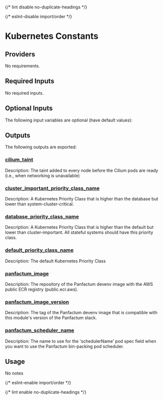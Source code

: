 
{/* lint disable no-duplicate-headings */}

{/* eslint-disable import/order */}
<ModuleHeader name="kube_constants" sourceHref="https://github.com/Panfactum/stack/tree/__PANFACTUM_VERSION_EDGE__/packages/infrastructure/kube_constants" status="stable" type="submodule"/>

# Kubernetes Constants

## Providers

No requirements.

## Required Inputs

No required inputs.

## Optional Inputs

The following input variables are optional (have default values):









## Outputs

The following outputs are exported:

### <a name="output_cilium_taint"></a> [cilium\_taint](#output\_cilium\_taint)

Description: The taint added to every node before the Cilium pods are ready (i.e., when networking is unavailable)

### <a name="output_cluster_important_priority_class_name"></a> [cluster\_important\_priority\_class\_name](#output\_cluster\_important\_priority\_class\_name)

Description: A Kubernetes Priority Class that is higher than the database but lower than system-cluster-critical.

### <a name="output_database_priority_class_name"></a> [database\_priority\_class\_name](#output\_database\_priority\_class\_name)

Description: A Kubernetes Priority Class that is higher than the default but lower than cluster-important. All stateful systems should have this priority class.

### <a name="output_default_priority_class_name"></a> [default\_priority\_class\_name](#output\_default\_priority\_class\_name)

Description: The default Kubernetes Priority Class

### <a name="output_panfactum_image"></a> [panfactum\_image](#output\_panfactum\_image)

Description: The repository of the Panfactum devenv image with the AWS public ECR registry (public.ecr.aws).

### <a name="output_panfactum_image_version"></a> [panfactum\_image\_version](#output\_panfactum\_image\_version)

Description: The tag of the Panfactum devenv image that is compatible with this module's version of the Panfactum stack.

### <a name="output_panfactum_scheduler_name"></a> [panfactum\_scheduler\_name](#output\_panfactum\_scheduler\_name)

Description: The name to use for the 'schedulerName' pod spec field when you want to use the Panfactum bin-packing pod scheduler.

## Usage

No notes

{/* eslint-enable import/order */}

{/* lint enable no-duplicate-headings */}
